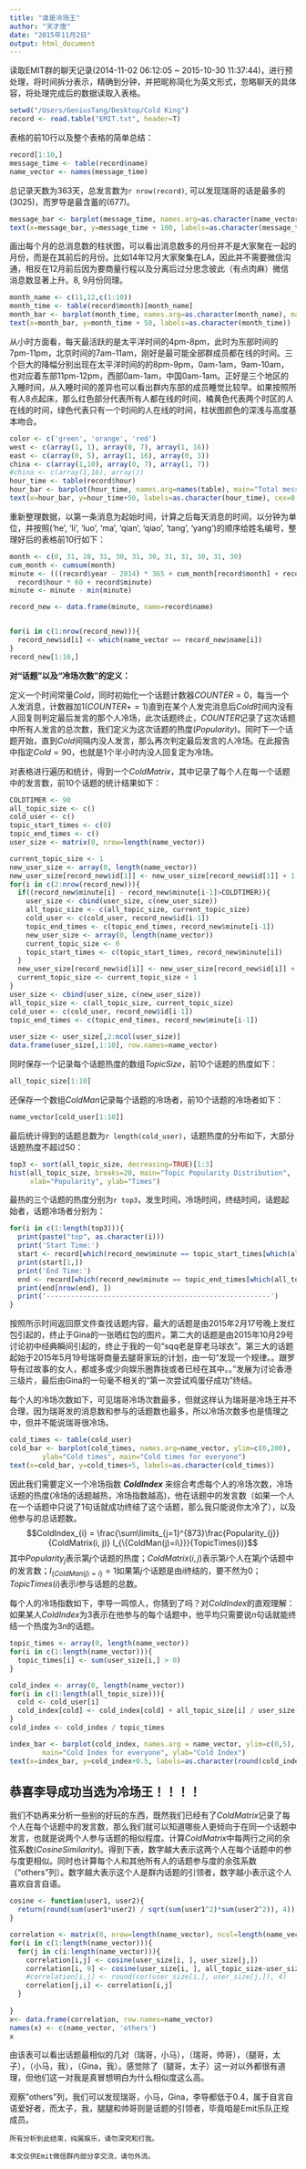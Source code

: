 ```yaml
---
title: "谁是冷场王"
author: "天才唐"
date: "2015年11月2日"
output: html_document
---
```



读取EMIT群的聊天记录(2014-11-02 06:12:05 ~ 2015-10-30 11:37:44)，进行预处理，将时间拆分表示，精确到分钟，并把昵称简化为英文形式，忽略聊天的具体容，将处理完成后的数据读取入表格。
```r
setwd("/Users/GeniusTang/Desktop/Cold King")
record <- read.table("EMIT.txt", header=T)
```

表格的前10行以及整个表格的简单总结：
```r
record[1:10,]
message_time <- table(record$name)
name_vector <- names(message_time)
```
总记录天数为363天，总发言数为`r nrow(record)`, 可以发现瑞哥的话是最多的(3025)，而罗导是最含蓄的(677)。
```r
message_bar <- barplot(message_time, names.arg=as.character(name_vector), ylab='number of messages', main='number of messages of every one', ylim=c(0,3500))
text(x=message_bar, y=message_time + 100, labels=as.character(message_time))
```

画出每个月的总消息数的柱状图，可以看出消息数多的月份并不是大家聚在一起的月份，而是在其前后的月份。比如14年12月大家聚集在LA，因此并不需要微信沟通，相反在12月前后因为要商量行程以及分离后过分思念彼此（有点肉麻）微信消息数显著上升。8, 9月份同理。
```r
month_name <- c(11,12,c(1:10))
month_time <- table(record$month)[month_name]
month_bar <- barplot(month_time, names.arg=as.character(month_name), main="Total messages every month", ylab="number of messsages", ylim=c(0,2000))
text(x=month_bar, y=month_time + 50, labels=as.character(month_time))
```

从小时方面看，每天最活跃的是太平洋时间的4pm-8pm，此时为东部时间的7pm-11pm，北京时间的7am-11am，刚好是最可能全部群成员都在线的时间。三个巨大的降幅分别出现在太平洋时间的的8pm-9pm，0am-1am，9am-10am，也对应着东部11pm-12pm，西部0am-1am，中国0am-1am。正好是三个地区的入睡时间，从入睡时间的差异也可以看出群内东部的成员睡觉比较早。如果按照所有人8点起床，那么红色部分代表所有人都在线的时间，橘黄色代表两个时区的人在线的时间，绿色代表只有一个时间的人在线的时间，柱状图颜色的深浅与高度基本吻合。
```r
color <- c('green', 'orange', 'red')
west <- c(array(1, 1), array(0, 7), array(1, 16))
east <- c(array(0, 5), array(1, 16), array(0, 3))
china <- c(array(1,10), array(0, 7), array(1, 7))
#china <- c(array(1,16), array())
hour_time <- table(record$hour)
hour_bar <- barplot(hour_time, names.arg=names(table), main="Total messages every hour", ylab="number of messsages", ylim=c(0,1200), axes=TRUE, col=color[west+east+china])
text(x=hour_bar, y=hour_time+50, labels=as.character(hour_time), cex=0.7)

```

重新整理数据，以第一条消息为起始时间，计算之后每天消息的时间，以分钟为单位，并按照('he', 'li', 'luo', 'ma', 'qian', 'qiao', 'tang', 'yang')的顺序给姓名编号，整理好后的表格前10行如下：
```r
month <- c(0, 31, 28, 31, 30, 31, 30, 31, 31, 30, 31, 30)
cum_month <- cumsum(month)
minute <- (((record$year - 2014) * 365 + cum_month[record$month] + record$day) * 24 * 60 + 
  record$hour * 60 + record$minute)
minute <- minute - min(minute)

record_new <- data.frame(minute, name=record$name)


for(i in c(1:nrow(record_new))){
  record_new$id[i] <- which(name_vector == record_new$name[i])
}
record_new[1:10,]
```

**对“话题”以及“冷场次数”的定义：**

定义一个时间常量$Cold$，同时初始化一个话题计数器$COUNTER=0$，每当一个人发消息，计数器加1($COUNTER += 1$)直到在某个人发完消息后$Cold$时间内没有人回复则判定最后发言的那个人冷场，此次话题终止，$COUNTER$记录了这次话题中所有人发言的总次数，我们定义为这次话题的热度($Popularity$)。同时下一个话题开始，直到$Cold$间隔内没人发言，那么再次判定最后发言的人冷场。在此报告中指定$Cold = 90$，也就是1个半小时内没人回复定为冷场。

对表格进行遍历和统计，得到一个$ColdMatrix$，其中记录了每个人在每一个话题中的发言数，前10个话题的统计结果如下：
```r
COLDTIMER <- 90
all_topic_size <- c()
cold_user <- c()
topic_start_times <- c(0)
topic_end_times <- c()
user_size <- matrix(0, nrow=length(name_vector))

current_topic_size <- 1
new_user_size <- array(0, length(name_vector))
new_user_size[record_new$id[1]] <- new_user_size[record_new$id[1]] + 1
for(i in c(2:nrow(record_new))){
  if((record_new$minute[i] - record_new$minute[i-1]>COLDTIMER)){
    user_size <- cbind(user_size, c(new_user_size))
    all_topic_size <- c(all_topic_size, current_topic_size)
    cold_user <- c(cold_user, record_new$id[i-1])
    topic_end_times <- c(topic_end_times, record_new$minute[i-1])
    new_user_size <- array(0, length(name_vector))
    current_topic_size <- 0
    topic_start_times <- c(topic_start_times, record_new$minute[i])
  }
  new_user_size[record_new$id[i]] <- new_user_size[record_new$id[i]] + 1
  current_topic_size <- current_topic_size + 1
}
user_size <- cbind(user_size, c(new_user_size))
all_topic_size <- c(all_topic_size, current_topic_size)
cold_user <- c(cold_user, record_new$id[i-1])
topic_end_times <- c(topic_end_times, record_new$minute[i-1])
    
user_size <- user_size[,2:ncol(user_size)]
data.frame(user_size[,1:10], row.names=name_vector)
```

同时保存一个记录每个话题热度的数组$TopicSize$，前10个话题的热度如下：
```r
all_topic_size[1:10]
```

还保存一个数组$ColdMan$记录每个话题的冷场者，前10个话题的冷场者如下：
```r
name_vector[cold_user[1:10]]
```

最后统计得到的话题总数为`r length(cold_user)`，话题热度的分布如下，大部分话题热度不超过50：

```r
top3 <- sort(all_topic_size, decreasing=TRUE)[1:3]
hist(all_topic_size, breaks=20, main="Topic Popularity Distribution",
     xlab="Popularity", ylab="Times")
```

最热的三个话题的热度分别为`r top3`，发生时间，冷场时间，终结时间，话题起始者，话题冷场者分别为：
```r
for(i in c(1:length(top3))){
  print(paste("top", as.character(i)))
  print('Start Time:')
  start <- record[which(record_new$minute == topic_start_times[which(all_topic_size == top3[i])]),]
  print(start[1,])
  print('End Time:')
  end <- record[which(record_new$minute == topic_end_times[which(all_topic_size == top3[i])]),]
  print(end[nrow(end), ])
  print('-------------------------------------------------------')
}
```
按照所示时间返回原文件查找话题内容，最大的话题是由2015年2月17号晚上发红包引起的，终止于Gina的一张晒红包的图片。第二大的话题是由2015年10月29号讨论初中经典瞬间引起的，终止于我的一句“sqq老是穿老马球衣”。第三大的话题起始于2015年5月19号瑞哥商量去腿哥家玩的计划，由一句“发现一个规律。。跟罗导有过故事的女人，都或多或少向娱乐圈靠拢或者已经在其中。。”发展为讨论香港三级片，最后由Gina的一句毫不相关的“第一次尝试鸡蛋仔成功”终结。

每个人的冷场次数如下，可见瑞哥冷场次数最多，但就这样认为瑞哥是冷场王并不合理，因为瑞哥发的消息数和参与的话题数也最多，所以冷场次数多也是情理之中，但并不能说瑞哥很冷场。

```r
cold_times <- table(cold_user)
cold_bar <- barplot(cold_times, names.arg=name_vector, ylim=c(0,200),
        ylab="Cold times", main="Cold times for everyone")
text(x=cold_bar, y=cold_times+5, labels=as.character(cold_times))
```

因此我们需要定义一个冷场指数 **$ColdIndex$** 来综合考虑每个人的冷场次数，冷场话题的热度(冷场的话题越热，冷场指数越高)，他在话题中的发言数（如果一个人在一个话题中只说了1句话就成功终结了这个话题，那么我只能说你太冷了），以及他参与的总话题数。
$$ColdIndex_{i} = \frac{\sum\limits_{j=1}^{873}\frac{Popularity_{j}}{ColdMatrix(i, j)}
I_{\{ColdMan(j)=i\}}}{TopicTimes(i)}$$
其中$Popularity_{j}$表示第$j$个话题的热度；$ColdMatrix(i, j)$表示第$i$个人在第$j$个话题中的发言数；$I_{\{ColdMan(j)=i\}}=1$如果第$j$个话题是由$i$终结的，要不然为0；$TopicTimes(i)$表示$i$参与话题的总数。

每个人的冷场指数如下，李导一鸣惊人，你猜到了吗？对$ColdIndex$的直观理解：如果某人$ColdIndex$为3表示在他参与的每个话题中，他平均只需要说$n$句话就能终结一个热度为$3n$的话题。

```r
topic_times <- array(0, length(name_vector))
for(i in c(1:length(name_vector))){
  topic_times[i] <- sum(user_size[i,] > 0)
}

cold_index <- array(0, length(name_vector))
for(i in c(1:length(all_topic_size))){
  cold <- cold_user[i]
  cold_index[cold] <- cold_index[cold] + all_topic_size[i] / user_size[cold, i]
}
cold_index <- cold_index / topic_times

index_bar <- barplot(cold_index, names.arg = name_vector, ylim=c(0,5),
        main="Cold Index for everyone", ylab="Cold Index")
text(x=index_bar, y=cold_index+0.5, labels=as.character(round(cold_index,2)))
```

**恭喜李导成功当选为冷场王！！！！**
----------------------------------------------

我们不妨再来分析一些别的好玩的东西，既然我们已经有了$ColdMatrix$记录了每个人在每个话题中的发言数，那么我们就可以知道哪些人更倾向于在同一个话题中发言，也就是说两个人参与话题的相似程度。计算$ColdMatrix$中每两行之间的余弦系数($Cosine Similarity$)。得到下表，数字越大表示这两个人在每个话题中的参与度更相似。同时也计算每个人和其他所有人的话题参与度的余弦系数（"others"列）。数字越大表示这个人是群内话题的引领者，数字越小表示这个人喜欢自言自语。
```r
cosine <- function(user1, user2){
  return(round(sum(user1*user2) / sqrt(sum(user1^2)*sum(user2^2)), 4))
}

correlation <- matrix(0, nrow=length(name_vector), ncol=length(name_vector)+1)
for(i in c(1:length(name_vector))){
  for(j in c(i:length(name_vector))){
    correlation[i,j] <- cosine(user_size[i, ], user_size[j,])
    correlation[i, 9] <- cosine(user_size[i, ], all_topic_size-user_size[i,] - user_size[i, ])
    #correlation[i,j] <- round(cor(user_size[i,], user_size[j,]), 4)
    correlation[j,i] <- correlation[i,j]
  }
  
}
x<- data.frame(correlation, row.names=name_vector)
names(x) <- c(name_vector, 'others')
x
```
由该表可以看出话题最相似的几对（瑞哥，小马），（瑞哥，帅哥），（腿哥，太子），（小马，我），（Gina，我）。感觉除了（腿哥，太子）这一对以外都很有道理，但他们这一对我是真冒想明白为什么相似度这么高。

观察"others"列，我们可以发现瑞哥，小马，Gina，李导都低于0.4，属于自言自语爱好者，而太子，我，腿腿和帅哥则是话题的引领者，毕竟咱是Emit乐队正规成员。

```
所有分析到此结束，纯属娱乐，请勿深究和打我。

本文仅供Emit微信群内部分享交流，请勿外流。
```